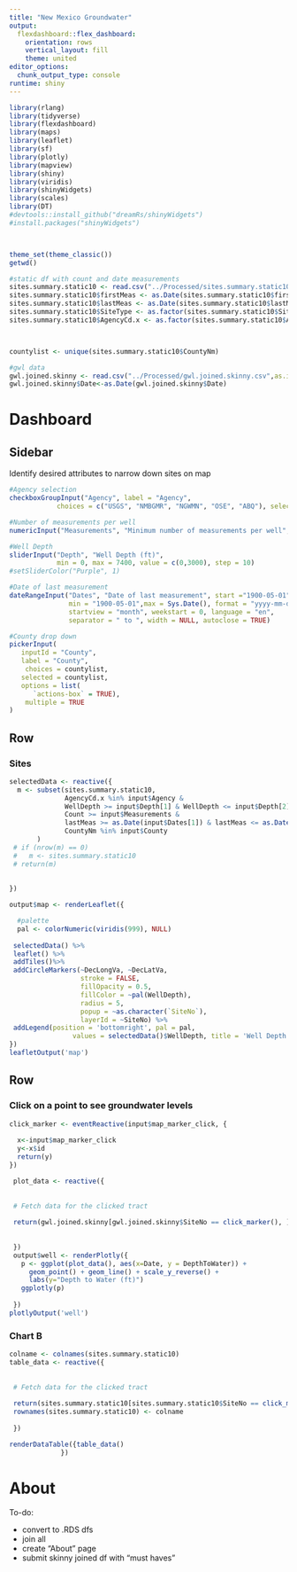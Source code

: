 ```yaml
---
title: "New Mexico Groundwater"
output: 
  flexdashboard::flex_dashboard:
    orientation: rows
    vertical_layout: fill
    theme: united
editor_options: 
  chunk_output_type: console
runtime: shiny
---
```


```r
library(rlang)
library(tidyverse)
library(flexdashboard)
library(maps)
library(leaflet)
library(sf)
library(plotly)
library(mapview)
library(shiny)
library(viridis)
library(shinyWidgets) 
library(scales)
library(DT)
#devtools::install_github("dreamRs/shinyWidgets") 
#install.packages("shinyWidgets")



theme_set(theme_classic())
getwd()

#static df with count and date measurements
sites.summary.static10 <- read.csv("../Processed/sites.summary.static10.csv", as.is = TRUE)
sites.summary.static10$firstMeas <- as.Date(sites.summary.static10$firstMeas)
sites.summary.static10$lastMeas <- as.Date(sites.summary.static10$lastMeas)
sites.summary.static10$SiteType <- as.factor(sites.summary.static10$SiteType)
sites.summary.static10$AgencyCd.x <- as.factor(sites.summary.static10$AgencyCd.x)



countylist <- unique(sites.summary.static10$CountyNm)

#gwl data
gwl.joined.skinny <- read.csv("../Processed/gwl.joined.skinny.csv",as.is=TRUE)
gwl.joined.skinny$Date<-as.Date(gwl.joined.skinny$Date)


```

Dashboard
=======================================================================


Sidebar {.sidebar}
-------------------------------------------
Identify desired attributes to narrow down sites on map

```r
#Agency selection
checkboxGroupInput("Agency", label = "Agency",
            choices = c("USGS", "NMBGMR", "NGWMN", "OSE", "ABQ"), selected = "USGS")

#Number of measurements per well
numericInput("Measurements", "Minimum number of measurements per well", value = 10)

#Well Depth
sliderInput("Depth", "Well Depth (ft)",
            min = 0, max = 7400, value = c(0,3000), step = 10)
#setSliderColor("Purple", 1)

#Date of last measurement
dateRangeInput("Dates", "Date of last measurement", start ="1900-05-01", end = Sys.Date(), 
               min = "1900-05-01",max = Sys.Date(), format = "yyyy-mm-dd" , 
               startview = "month", weekstart = 0, language = "en", 
               separator = " to ", width = NULL, autoclose = TRUE)

#County drop down
pickerInput(
   inputId = "County",
   label = "County", 
    choices = countylist,
   selected = countylist,
   options = list(
      `actions-box` = TRUE), 
    multiple = TRUE
)
```

Row {data-height=650}
-----------------------------------------------------------------------

### Sites

```r

selectedData <- reactive({
  m <- subset(sites.summary.static10,
              AgencyCd.x %in% input$Agency &
              WellDepth >= input$Depth[1] & WellDepth <= input$Depth[2] &
              Count >= input$Measurements &
              lastMeas >= as.Date(input$Dates[1]) & lastMeas <= as.Date(input$Dates[2]) &
              CountyNm %in% input$County
       ) 
 # if (nrow(m) == 0)
 #   m <- sites.summary.static10
 # return(m)
  
  
})

output$map <- renderLeaflet({

  #palette 
  pal <- colorNumeric(viridis(999), NULL)
  
 selectedData() %>%
 leaflet() %>% 
 addTiles()%>%
 addCircleMarkers(~DecLongVa, ~DecLatVa,
                  stroke = FALSE, 
                  fillOpacity = 0.5,
                  fillColor = ~pal(WellDepth),
                  radius = 5,
                  popup = ~as.character(`SiteNo`),
                  layerId = ~SiteNo) %>%
 addLegend(position = 'bottomright', pal = pal, 
                values = selectedData()$WellDepth, title = 'Well Depth (ft)')
})
leafletOutput('map')
```

Row {data-height=350}
-----------------------------------------------------------------------
### Click on a point to see groundwater levels

```r

click_marker <- eventReactive(input$map_marker_click, {
  
  x<-input$map_marker_click
  y<-x$id
  return(y)
})

 plot_data <- reactive({
  
  
 # Fetch data for the clicked tract
  
 return(gwl.joined.skinny[gwl.joined.skinny$SiteNo == click_marker(), ])
  
  
 })
 output$well <- renderPlotly({
   p <- ggplot(plot_data(), aes(x=Date, y = DepthToWater)) +
     geom_point() + geom_line() + scale_y_reverse() +
     labs(y="Depth to Water (ft)")
   ggplotly(p)
   
 })
plotlyOutput('well')

```

### Chart B

```r
colname <- colnames(sites.summary.static10)
table_data <- reactive({
  
  
 # Fetch data for the clicked tract
  
 return(sites.summary.static10[sites.summary.static10$SiteNo == click_marker(), ])
 rownames(sites.summary.static10) <- colname
  
 })

renderDataTable({table_data()
             })
```


About
==================================================
To-do:

- convert to .RDS dfs
- join all
- create "About" page
- submit skinny joined df with "must haves"